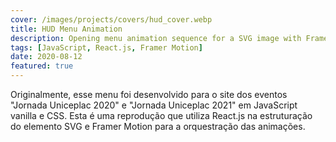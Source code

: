 ```yaml
---
cover: /images/projects/covers/hud_cover.webp
title: HUD Menu Animation
description: Opening menu animation sequence for a SVG image with Framer Motion.
tags: [JavaScript, React.js, Framer Motion]
date: 2020-08-12
featured: true
---
```


Originalmente, esse menu foi desenvolvido para o site dos eventos "Jornada Uniceplac 2020" e "Jornada Uniceplac 2021" em JavaScript vanilla e CSS.
Esta é uma reprodução que utiliza React.js na estruturação do elemento SVG e Framer Motion para a orquestração das animações.


<HudAnim client:idle />
